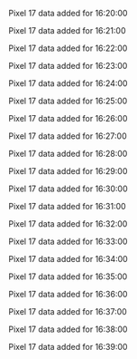 Pixel 17 data added for 16:20:00

Pixel 17 data added for 16:21:00

Pixel 17 data added for 16:22:00

Pixel 17 data added for 16:23:00

Pixel 17 data added for 16:24:00

Pixel 17 data added for 16:25:00

Pixel 17 data added for 16:26:00

Pixel 17 data added for 16:27:00

Pixel 17 data added for 16:28:00

Pixel 17 data added for 16:29:00

Pixel 17 data added for 16:30:00

Pixel 17 data added for 16:31:00

Pixel 17 data added for 16:32:00

Pixel 17 data added for 16:33:00

Pixel 17 data added for 16:34:00

Pixel 17 data added for 16:35:00

Pixel 17 data added for 16:36:00

Pixel 17 data added for 16:37:00

Pixel 17 data added for 16:38:00

Pixel 17 data added for 16:39:00


